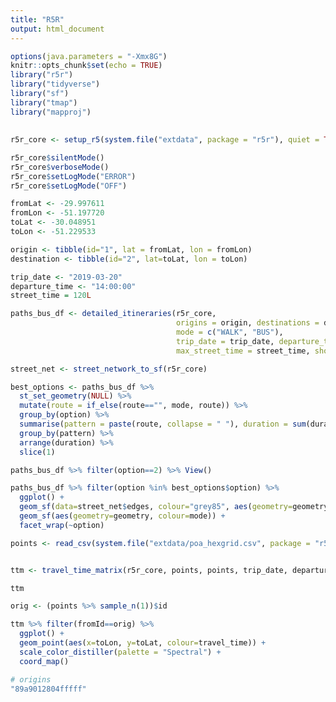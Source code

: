 ```yaml
---
title: "R5R"
output: html_document
---
```


```r
options(java.parameters = "-Xmx8G")
knitr::opts_chunk$set(echo = TRUE)
library("r5r")
library("tidyverse")
library("sf")
library("tmap")
library("mapproj")
```

## 

```r
r5r_core <- setup_r5(system.file("extdata", package = "r5r"), quiet = TRUE)
```

```r
r5r_core$silentMode()
r5r_core$verboseMode()
r5r_core$setLogMode("ERROR")
r5r_core$setLogMode("OFF")
```

```r
fromLat <- -29.997611
fromLon <- -51.197720
toLat <- -30.048951
toLon <- -51.229533

origin <- tibble(id="1", lat = fromLat, lon = fromLon)
destination <- tibble(id="2", lat=toLat, lon = toLon)

trip_date <- "2019-03-20"
departure_time <- "14:00:00"
street_time = 120L

paths_bus_df <- detailed_itineraries(r5r_core, 
                                     origins = origin, destinations = destination,
                                     mode = c("WALK", "BUS"), 
                                     trip_date = trip_date, departure_time = departure_time,
                                     max_street_time = street_time, shortest_path = TRUE)

```

```r
street_net <- street_network_to_sf(r5r_core)
```

```r
best_options <- paths_bus_df %>%
  st_set_geometry(NULL) %>%
  mutate(route = if_else(route=="", mode, route)) %>%
  group_by(option) %>%
  summarise(pattern = paste(route, collapse = " "), duration = sum(duration), .groups = "drop") %>%
  group_by(pattern) %>%
  arrange(duration) %>%
  slice(1)
```

```r
paths_bus_df %>% filter(option==2) %>% View()
```

```r
paths_bus_df %>% filter(option %in% best_options$option) %>%
  ggplot() +
  geom_sf(data=street_net$edges, colour="grey85", aes(geometry=geometry)) +
  geom_sf(aes(geometry=geometry, colour=mode)) +
  facet_wrap(~option)
```

```r
points <- read_csv(system.file("extdata/poa_hexgrid.csv", package = "r5r"))
```

```r

```

```r
ttm <- travel_time_matrix(r5r_core, points, points, trip_date, departure_time, mode=c("WALK", "BUS"))
```

```r
ttm
```




```r
orig <- (points %>% sample_n(1))$id

ttm %>% filter(fromId==orig) %>%
  ggplot() +
  geom_point(aes(x=toLon, y=toLat, colour=travel_time)) +
  scale_color_distiller(palette = "Spectral") +
  coord_map()
```

```r
# origins
"89a9012804fffff"

```






